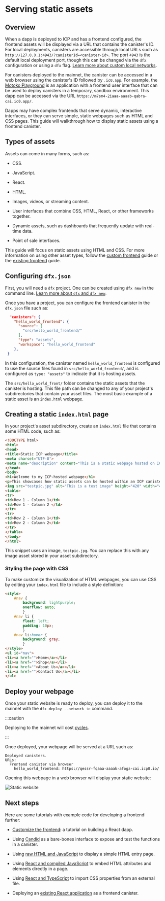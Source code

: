 # Serving static assets

## Overview

When a dapp is deployed to ICP and has a frontend configured, the frontend assets will be displayed via a URL that contains the canister's ID. For local deployments, canisters are accessible through local URLs such as `http://127.0.0.1:4943/?canisterId=<canister-id>`. The port `4943` is the default local deployment port, though this can be changed via the `dfx` configuration or using a `dfx` flag. [Learn more about custom local networks](/docs/current/developer-docs/developer-tools/cli-tools/advanced-dfx/networks-json).

For canisters deployed to the mainnet, the canister can be accessed in a web browser using the canister's ID followed by `.ic0.app`. For example, the [Motoko Playground](https://m7sm4-2iaaa-aaaab-qabra-cai.ic0.app/) is an application with a frontend user interface that can be used to deploy canisters in a temporary, sandbox environment. This dapp can be accessed via the URL `https://m7sm4-2iaaa-aaaab-qabra-cai.ic0.app/`. 

Dapps may have complex frontends that serve dynamic, interactive interfaces, or they can serve simple, static webpages such as HTML and CSS pages. This guide will walkthrough how to display static assets using a frontend canister. 

## Types of assets

Assets can come in many forms, such as:

- CSS.

- JavaScript.

- React.

- HTML.

- Images, videos, or streaming content.

- User interfaces that combine CSS, HTML, React, or other frameworks together.

- Dynamic assets, such as dashboards that frequently update with real-time data. 

- Point of sale interfaces.

This guide will focus on static assets using HTML and CSS. For more information on using other asset types, follow the [custom frontend](custom-frontend.mdx) guide or the [existing frontend](existing-frontend.mdx) guide.

## Configuring `dfx.json`

First, you will need a `dfx` project. One can be created using `dfx new` in the command line. [Learn more about `dfx` and `dfx new`](docs/current/developer-docs/getting-started/hello-world).

Once you have a project, you can configure the frontend canister in the `dfx.json` file such as:

```json
  "canisters": {
    "hello_world_frontend": {
      "source": [
        "src/hello_world_frontend/"
      ],
      "type": "assets",
      "workspace": "hello_world_frontend"
    },
 }
```

In this configuration, the canister named `hello_world_frontend` is configured to use the source files found in `src/hello_world_frontend/`, and is configured as `type: "assets"` to indicate that it is hosting assets. 

The `src/hello_world_front/` folder contains the static assets that the canister is hosting. This file path can be changed to any of your project's subdirectories that contain your asset files. The most basic example of a static asset is an `index.html` webpage. 

## Creating a static `index.html` page

In your project's asset subdirectory, create an `index.html` file that contains some HTML code, such as:

```html
<!DOCTYPE html> 
<html> 
<head> 
<title>Static ICP webpage</title> 
<meta charset="UTF-8"> 
<meta name="description" content="This is a static webpage hosted on ICP using a frontend canister."> 
</head> 
<body> 
<h1>Welcome to my ICP-hosted webpage</h1> 
<p>This showcases how static assets can be hosted within an ICP canister.</p>
<img src="testpic.jpg" alt="This is a test image" height="420" width="420">
<table> 
<tr> 
<td>Row 1 - Column 1</td> 
<td>Row 1 - Column 2 </td> 
</tr> 
<tr> 
<td>Row 2 - Column 1</td> 
<td>Row 2 - Column 2</td> 
</tr> 
</table> 
</body> 
</html>
```

This snippet uses an image, `testpic.jpg`. You can replace this with any image asset stored in your asset subdirectory.

### Styling the page with CSS 

To make customize the visualization of HTML webpages, you can use CSS by editing your `index.html` file to include a style definition:

```html
<style> 
    #nav { 
        background: lightpurple; 
        overflow: auto; 
        } 
    #nav li { 
        float: left; 
        padding: 10px; 
        } 
    #nav li:hover { 
        background: gray;
        } 
</style> 
<ul id="nav"> 
<li><a href="">Home</a></li> 
<li><a href="">Shop</a></li> 
<li><a href="">About Us</a></li> 
<li><a href="">Contact Us</a></li> 
</ul>

```

## Deploy your webpage

Once your static website is ready to deploy, you can deploy it to the mainnet with the `dfx deploy --network ic` command.

:::caution 

Deploying to the mainnet will cost [cycles](/docs/current/developer-docs/gas-cost). 

:::


Once deployed, your webpage will be served at a URL such as:


```
Deployed canisters.
URLs:
  Frontend canister via browser
    hello_world_frontend: https://qessr-fqaaa-aaaak-afoga-cai.icp0.io/
```

Opening this webpage in a web browser will display your static website:

![Static website](./_attachments/static_website.png)

## Next steps 

Here are some tutorials with example code for developing a frontend further:

- [Customize the frontend](./custom-frontend.mdx): a tutorial on building a React dapp.

- Using [Candid](/docs/current/developer-docs/backend/motoko/hello-location#candid-ui) as a bare-bones interface to expose and test the functions in a canister.

- Using [raw HTML and JavaScript](/docs/current/developer-docs/backend/motoko/explore-templates#default-frontend) to display a simple HTML entry page.

- Using [React and compiled JavaScript](./custom-frontend.mdx) to embed HTML attributes and elements directly in a page.

- Using [React and TypeScript](./add-stylesheet.mdx) to import CSS properties from an external file.

- Deploying an [existing React application](./existing-frontend.mdx) as a frontend canister.
